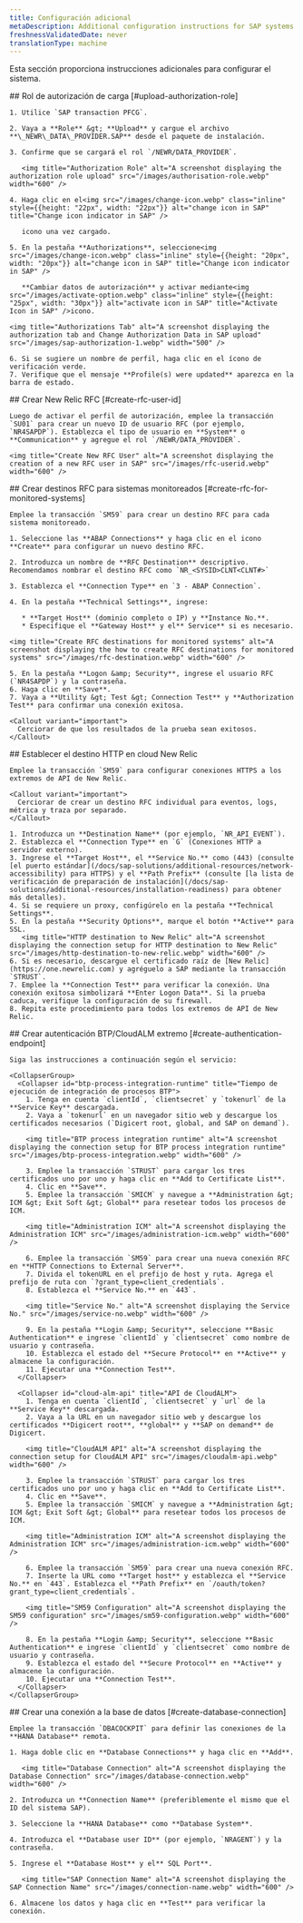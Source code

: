 ```yaml
---
title: Configuración adicional
metaDescription: Additional configuration instructions for SAP systems.
freshnessValidatedDate: never
translationType: machine
---
```


Esta sección proporciona instrucciones adicionales para configurar el sistema.

<Steps>
  <Step>
    ## Rol de autorización de carga [#upload-authorization-role]

    1. Utilice `SAP transaction PFCG`.

    2. Vaya a **Role** &gt; **Upload** y cargue el archivo **\_NEWR\_DATA\_PROVIDER.SAP** desde el paquete de instalación.

    3. Confirme que se cargará el rol `/NEWR/DATA_PROVIDER`.

       <img title="Authorization Role" alt="A screenshot displaying the authorization role upload" src="/images/authorisation-role.webp" width="600" />

    4. Haga clic en el<img src="/images/change-icon.webp" class="inline" style={{height: "22px", width: "22px"}} alt="change icon in SAP" title="Change icon indicator in SAP" />

       icono una vez cargado.

    5. En la pestaña **Authorizations**, seleccione<img src="/images/change-icon.webp" class="inline" style={{height: "20px", width: "20px"}} alt="change icon in SAP" title="Change icon indicator in SAP" />

       **Cambiar datos de autorización** y activar mediante<img src="/images/activate-option.webp" class="inline" style={{height: "25px", width: "30px"}} alt="activate icon in SAP" title="Activate Icon in SAP" />icono.

    <img title="Authorizations Tab" alt="A screenshot displaying the authorization tab and Change Authorization Data in SAP upload" src="/images/sap-authorization-1.webp" width="500" />

    6. Si se sugiere un nombre de perfil, haga clic en el ícono de verificación verde.
    7. Verifique que el mensaje **Profile(s) were updated** aparezca en la barra de estado.
  </Step>

  <Step>
    ## Crear New Relic RFC [#create-rfc-user-id]

    Luego de activar el perfil de autorización, emplee la transacción `SU01` para crear un nuevo ID de usuario RFC (por ejemplo, `NR4SAPDP`). Establezca el tipo de usuario en **System** o **Communication** y agregue el rol `/NEWR/DATA_PROVIDER`.

    <img title="Create New RFC User" alt="A screenshot displaying the creation of a new RFC user in SAP" src="/images/rfc-userid.webp" width="600" />
  </Step>

  <Step>
    ## Crear destinos RFC para sistemas monitoreados [#create-rfc-for-monitored-systems]

    Emplee la transacción `SM59` para crear un destino RFC para cada sistema monitoreado.

    1. Seleccione las **ABAP Connections** y haga clic en el icono **Create** para configurar un nuevo destino RFC.

    2. Introduzca un nombre de **RFC Destination** descriptivo. Recomendamos nombrar el destino RFC como `NR_<SYSID>CLNT<CLNT#>`

    3. Establezca el **Connection Type** en `3 - ABAP Connection`.

    4. En la pestaña **Technical Settings**, ingrese:

       * **Target Host** (dominio completo o IP) y **Instance No.**.
       * Especifique el **Gateway Host** y el** Service** si es necesario.

    <img title="Create RFC destinations for monitored systems" alt="A screenshot displaying the how to create RFC destinations for monitored systems" src="/images/rfc-destination.webp" width="600" />

    5. En la pestaña **Logon &amp; Security**, ingrese el usuario RFC (`NR4SAPDP`) y la contraseña.
    6. Haga clic en **Save**.
    7. Vaya a **Utility &gt; Test &gt; Connection Test** y **Authorization Test** para confirmar una conexión exitosa.

    <Callout variant="important">
      Cerciorar de que los resultados de la prueba sean exitosos.
    </Callout>
  </Step>

  <Step>
    ## Establecer el destino HTTP en cloud New Relic

    Emplee la transacción `SM59` para configurar conexiones HTTPS a los extremos de API de New Relic.

    <Callout variant="important">
      Cerciorar de crear un destino RFC individual para eventos, logs, métrica y traza por separado.
    </Callout>

    1. Introduzca un **Destination Name** (por ejemplo, `NR_API_EVENT`).
    2. Establezca el **Connection Type** en `G` (Conexiones HTTP a servidor externo).
    3. Ingrese el **Target Host**, el **Service No.** como (443) (consulte [el puerto estándar](/docs/sap-solutions/additional-resources/network-accessibility) para HTTPS) y el **Path Prefix** (consulte [la lista de verificación de preparación de instalación](/docs/sap-solutions/additional-resources/installation-readiness) para obtener más detalles).
    4. Si se requiere un proxy, configúrelo en la pestaña **Technical Settings**.
    5. En la pestaña **Security Options**, marque el botón **Active** para SSL.
       <img title="HTTP destination to New Relic" alt="A screenshot displaying the connection setup for HTTP destination to New Relic" src="/images/http-destination-to-new-relic.webp" width="600" />
    6. Si es necesario, descargue el certificado raíz de [New Relic](https://one.newrelic.com) y agréguelo a SAP mediante la transacción `STRUST`.
    7. Emplee la **Connection Test** para verificar la conexión. Una conexión exitosa simbolizará **Enter Logon Data**. Si la prueba caduca, verifique la configuración de su firewall.
    8. Repita este procedimiento para todos los extremos de API de New Relic.
  </Step>

  <Step>
    ## Crear autenticación BTP/CloudALM extremo [#create-authentication-endpoint]

    Siga las instrucciones a continuación según el servicio:

    <CollapserGroup>
      <Collapser id="btp-process-integration-runtime" title="Tiempo de ejecución de integración de procesos BTP">
        1. Tenga en cuenta `clientId`, `clientsecret` y `tokenurl` de la **Service Key** descargada.
        2. Vaya a `tokenurl` en un navegador sitio web y descargue los certificados necesarios (`Digicert root, global, and SAP on demand`).

        <img title="BTP process integration runtime" alt="A screenshot displaying the connection setup for BTP process integration runtime" src="/images/btp-process-integration.webp" width="600" />

        3. Emplee la transacción `STRUST` para cargar los tres certificados uno por uno y haga clic en **Add to Certificate List**.
        4. Clic en **Save**.
        5. Emplee la transacción `SMICM` y navegue a **Administration &gt; ICM &gt; Exit Soft &gt; Global** para resetear todos los procesos de ICM.

        <img title="Administration ICM" alt="A screenshot displaying the Administration ICM" src="/images/administration-icm.webp" width="600" />

        6. Emplee la transacción `SM59` para crear una nueva conexión RFC en **HTTP Connections to External Server**.
        7. Divida el tokenURL en el prefijo de host y ruta. Agrega el prefijo de ruta con `?grant_type=client_credentials`.
        8. Establezca el **Service No.** en `443`.

        <img title="Service No." alt="A screenshot displaying the Service No." src="/images/service-no.webp" width="600" />

        9. En la pestaña **Login &amp; Security**, seleccione **Basic Authentication** e ingrese `clientId` y `clientsecret` como nombre de usuario y contraseña.
        10. Establezca el estado del **Secure Protocol** en **Active** y almacene la configuración.
        11. Ejecutar una **Connection Test**.
      </Collapser>

      <Collapser id="cloud-alm-api" title="API de CloudALM">
        1. Tenga en cuenta `clientId`, `clientsecret` y `url` de la **Service Key** descargada.
        2. Vaya a la URL en un navegador sitio web y descargue los certificados **Digicert root**, **global** y **SAP on demand** de Digicert.

        <img title="CloudALM API" alt="A screenshot displaying the connection setup for CloudALM API" src="/images/cloudalm-api.webp" width="600" />

        3. Emplee la transacción `STRUST` para cargar los tres certificados uno por uno y haga clic en **Add to Certificate List**.
        4. Clic en **Save**.
        5. Emplee la transacción `SMICM` y navegue a **Administration &gt; ICM &gt; Exit Soft &gt; Global** para resetear todos los procesos de ICM.

        <img title="Administration ICM" alt="A screenshot displaying the Administration ICM" src="/images/administration-icm.webp" width="600" />

        6. Emplee la transacción `SM59` para crear una nueva conexión RFC.
        7. Inserte la URL como **Target host** y establezca el **Service No.** en `443`. Establezca el **Path Prefix** en `/oauth/token?grant_type=client_credentials`.

        <img title="SM59 Configuration" alt="A screenshot displaying the SM59 configuration" src="/images/sm59-configuration.webp" width="600" />

        8. En la pestaña **Login &amp; Security**, seleccione **Basic Authentication** e ingrese `clientId` y `clientsecret` como nombre de usuario y contraseña.
        9. Establezca el estado del **Secure Protocol** en **Active** y almacene la configuración.
        10. Ejecutar una **Connection Test**.
      </Collapser>
    </CollapserGroup>
  </Step>

  <Step>
    ## Crear una conexión a la base de datos [#create-database-connection]

    Emplee la transacción `DBACOCKPIT` para definir las conexiones de la **HANA Database** remota.

    1. Haga doble clic en **Database Connections** y haga clic en **Add**.

       <img title="Database Connection" alt="A screenshot displaying the Database Connection" src="/images/database-connection.webp" width="600" />

    2. Introduzca un **Connection Name** (preferiblemente el mismo que el ID del sistema SAP).

    3. Seleccione la **HANA Database** como **Database System**.

    4. Introduzca el **Database user ID** (por ejemplo, `NRAGENT`) y la contraseña.

    5. Ingrese el **Database Host** y el** SQL Port**.

       <img title="SAP Connection Name" alt="A screenshot displaying the SAP Connection Name" src="/images/connection-name.webp" width="600" />

    6. Almacene los datos y haga clic en **Test** para verificar la conexión.
  </Step>
</Steps>